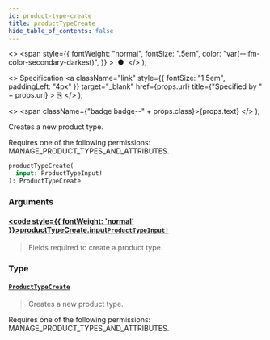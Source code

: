 ```yaml
---
id: product-type-create
title: productTypeCreate
hide_table_of_contents: false
---
```


  <>
    <span
      style={{
        fontWeight: "normal",
        fontSize: ".5em",
        color: "var(--ifm-color-secondary-darkest)",
      }}
    >
      &nbsp;●&nbsp;
    </span>
  </>
);

  <>
    Specification
    <a
      className="link"
      style={{ fontSize: "1.5em", paddingLeft: "4px" }}
      target="\_blank"
      href={props.url}
      title={"Specified by " + props.url}
    >
      ⎘
    </a>
  </>
);

  <>
    <span className={"badge badge--" + props.class}>{props.text}</span>
  </>
);

Creates a new product type.

Requires one of the following permissions: MANAGE_PRODUCT_TYPES_AND_ATTRIBUTES.

```graphql
productTypeCreate(
  input: ProductTypeInput!
): ProductTypeCreate
```

### Arguments

#### [<code style={{ fontWeight: 'normal' }}>productTypeCreate.<b>input</b></code>](#)<Bullet />[`ProductTypeInput!`](../../api-reference/inputs/product-type-input) <Badge class="secondary" text="non-null"/> <Badge class="secondary" text="input"/>

> Fields required to create a product type.

### Type

#### [`ProductTypeCreate`](../../api-reference/objects/product-type-create) <Badge class="secondary" text="object"/>

> Creates a new product type.

Requires one of the following permissions: MANAGE_PRODUCT_TYPES_AND_ATTRIBUTES.

>

